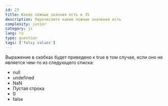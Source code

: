 ```yaml
---
id: 23
title: Какие ложные значния есть в JS
description: Перечислите какие ложные значения есть
complexity: junior
category: js
lang: ru
type: question
tags: ['falsy values']
---
```


Выражение в скобках будет приведено к true в том случае, если оно не является чем-то из следующего списка:

- null
- undefined
- NaN
- Пустая строка
- 0
- false
